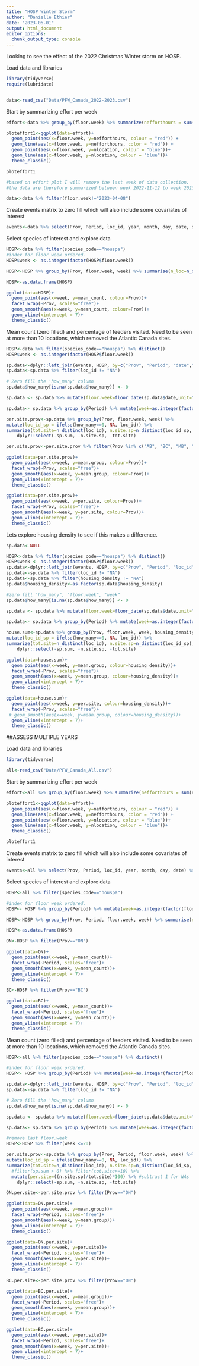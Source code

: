 ```yaml
---
title: "HOSP Winter Storm"
author: "Danielle Ethier"
date: "2023-06-01"
output: html_document
editor_options: 
  chunk_output_type: console
---
```


Looking to see the effect of the 2022 Christmas Winter storm on HOSP. 

Load data and libraries

```r

library(tidyverse)
require(lubridate)


data<-read_csv("Data/PFW_Canada_2022-2023.csv") 

```

Start by summarizing effort per week

```r

effort<-data %>% group_by(floor.week) %>% summarize(nefforthours = sum(effort_hrs_atleast, na.rm = TRUE), nlocation=n_distinct(loc_id)) 

ploteffort1<-ggplot(data=effort)+
  geom_point(aes(x=floor.week, y=nefforthours, colour = "red")) +
  geom_line(aes(x=floor.week, y=nefforthours, color = "red")) +
  geom_point(aes(x=floor.week, y=nlocation, colour = "blue"))+
  geom_line(aes(x=floor.week, y=nlocation, colour = "blue"))+
  theme_classic()

ploteffort1

#based on effort plot I will remove the last week of data collection.
#the data are therefore summarized between week 2022-11-12 to week 2023-04-01

data<-data %>% filter(floor.week!="2023-04-08")

```

Create events matrix to zero fill which will also include some covariates of interest

```r

events<-data %>% select(Prov, Period, loc_id, year, month, day, date, snow_dep_atleast, housing_density) %>% distinct()

```

Select species of interest and explore data
```r

HOSP<-data %>% filter(species_code=="houspa")
#index for floor week ordered. 
HOSP$week <- as.integer(factor(HOSP$floor.week))

HOSP<-HOSP %>% group_by(Prov, floor.week, week) %>% summarise(n_loc=n_distinct(loc_id), tot_count=sum(how_many), mean_count=mean(how_many)) %>% filter(n_loc>10)

HOSP<-as.data.frame(HOSP)

ggplot(data=HOSP)+
  geom_point(aes(x=week, y=mean_count, colour=Prov))+
  facet_wrap(~Prov, scales="free")+
  geom_smooth(aes(x=week, y=mean_count, colour=Prov))+
  geom_vline(xintercept = 7)+
  theme_classic()

```

Mean count (zero filled) and percentage of feeders visited. Need to be seen at more than 10 locations, which removed the Atlantic Canada sites. 
```r

HOSP<-data %>% filter(species_code=="houspa") %>% distinct()
HOSP$week <- as.integer(factor(HOSP$floor.week))

sp.data<-dplyr::left_join(events, HOSP, by=c("Prov", "Period", "date","loc_id", "day", "month", "year"), multiple = "all")
sp.data<-sp.data %>% filter(loc_id != "NA") 

# Zero fill the 'how_many' column
sp.data$how_many[is.na(sp.data$how_many)] <- 0 

sp.data <- sp.data %>% mutate(floor.week=floor_date(sp.data$date,unit="week")+6)

sp.data<- sp.data %>% group_by(Period) %>% mutate(week=as.integer(factor(floor.week)))

per.site.prov<-sp.data %>% group_by(Prov, floor.week, week) %>% 
mutate(loc_id_sp = ifelse(how_many==0, NA, loc_id)) %>%
summarize(tot.site=n_distinct(loc_id), n.site.sp=n_distinct(loc_id_sp, na.rm=TRUE), sp.sum=sum(how_many), mean.group=mean(how_many)) %>% filter(sp.sum > 0) %>% filter(tot.site>=10) %>% mutate(per.site=((n.site.sp)/tot.site)*100) %>% #subtract 1 for NAs
    dplyr::select(-sp.sum, -n.site.sp, -tot.site)

per.site.prov<-per.site.prov %>% filter(Prov %in% c("AB", "BC", "MB", "ON", "QC", "SK"))

ggplot(data=per.site.prov)+
  geom_point(aes(x=week, y=mean.group, colour=Prov))+
  facet_wrap(~Prov, scales="free")+
  geom_smooth(aes(x=week, y=mean.group, colour=Prov))+
  geom_vline(xintercept = 7)+
  theme_classic()

ggplot(data=per.site.prov)+
  geom_point(aes(x=week, y=per.site, colour=Prov))+
  facet_wrap(~Prov, scales="free")+
  geom_smooth(aes(x=week, y=per.site, colour=Prov))+
  geom_vline(xintercept = 7)+
  theme_classic()

```


Lets explore housing density to see if this makes a difference. 

```r

sp.data<-NULL

HOSP<-data %>% filter(species_code=="houspa") %>% distinct()
HOSP$week <- as.integer(factor(HOSP$floor.week))
sp.data<-dplyr::left_join(events, HOSP, by=c("Prov", "Period", "loc_id", "day", "month", "year", "housing_density"), multiple = "all")
sp.data<-sp.data %>% filter(loc_id != "NA") 
sp.data<-sp.data %>% filter(housing_density != "NA") 
sp.data$housing_density<-as.factor(sp.data$housing_density)

#zero fill 'how_many", "floor.week", "week"
sp.data$how_many[is.na(sp.data$how_many)] <- 0 

sp.data <- sp.data %>% mutate(floor.week=floor_date(sp.data$date,unit="week")+6)

sp.data<- sp.data %>% group_by(Period) %>% mutate(week=as.integer(factor(floor.week)))

house.sum<-sp.data %>% group_by(Prov, floor.week, week, housing_density) %>% 
mutate(loc_id_sp = ifelse(how_many==0, NA, loc_id)) %>%
summarize(tot.site=n_distinct(loc_id), n.site.sp=n_distinct(loc_id_sp), sp.sum=sum(how_many), mean.group=mean(how_many)) %>% filter(sp.sum > 0) %>% filter(tot.site>=10) %>% mutate(per.site=((n.site.sp)/tot.site)*100) %>% #subtract 1 for NAs
    dplyr::select(-sp.sum, -n.site.sp, -tot.site)

ggplot(data=house.sum)+
  geom_point(aes(x=week, y=mean.group, colour=housing_density))+
  facet_wrap(~Prov, scales="free")+
  geom_smooth(aes(x=week, y=mean.group, colour=housing_density))+
  geom_vline(xintercept = 7)+
  theme_classic()

ggplot(data=house.sum)+
  geom_point(aes(x=week, y=per.site, colour=housing_density))+
  facet_wrap(~Prov, scales="free")+
 # geom_smooth(aes(x=week, y=mean.group, colour=housing_density))+
  geom_vline(xintercept = 7)+
  theme_classic()

```

##ASSESS MULTIPLE YEARS

Load data and libraries

```r

library(tidyverse)

all<-read_csv("Data/PFW_Canada_All.csv") 

```

Start by summarizing effort per week

```r

effort<-all %>% group_by(floor.week) %>% summarize(nefforthours = sum(effort_hrs_atleast, na.rm = TRUE), nlocation=n_distinct(loc_id)) 

ploteffort1<-ggplot(data=effort)+
  geom_point(aes(x=floor.week, y=nefforthours, colour = "red")) +
  geom_line(aes(x=floor.week, y=nefforthours, color = "red")) +
  geom_point(aes(x=floor.week, y=nlocation, colour = "blue"))+
  geom_line(aes(x=floor.week, y=nlocation, colour = "blue"))+
  theme_classic()

ploteffort1

```

Create events matrix to zero fill which will also include some covariates of interest

```r

events<-all %>% select(Prov, Period, loc_id, year, month, day, date) %>% distinct()

```

Select species of interest and explore data
```r

HOSP<-all %>% filter(species_code=="houspa")

#index for floor week ordered. 
HOSP<- HOSP %>% group_by(Period) %>% mutate(week=as.integer(factor(floor.week)))

HOSP<-HOSP %>% group_by(Prov, Period, floor.week, week) %>% summarise(n_loc=n_distinct(loc_id), tot_count=sum(how_many), mean_count=mean(how_many)) %>% filter(n_loc>10)

HOSP<-as.data.frame(HOSP)

ON<-HOSP %>% filter(Prov=="ON")

ggplot(data=ON)+
  geom_point(aes(x=week, y=mean_count))+
  facet_wrap(~Period, scales="free")+
  geom_smooth(aes(x=week, y=mean_count))+
  geom_vline(xintercept = 7)+
  theme_classic()

BC<-HOSP %>% filter(Prov=="BC")

ggplot(data=BC)+
  geom_point(aes(x=week, y=mean_count))+
  facet_wrap(~Period, scales="free")+
  geom_smooth(aes(x=week, y=mean_count))+
  geom_vline(xintercept = 7)+
  theme_classic()

```

Mean count (zero filled) and percentage of feeders visited. Need to be seen at more than 10 locations, which removed the Atlantic Canada sites. 
```r

HOSP<-all %>% filter(species_code=="houspa") %>% distinct()

#index for floor week ordered. 
HOSP<- HOSP %>% group_by(Period) %>% mutate(week=as.integer(factor(floor.week)))

sp.data<-dplyr::left_join(events, HOSP, by=c("Prov", "Period", "loc_id", "day", "month", "year", "date"), multiple = "all")
sp.data<-sp.data %>% filter(loc_id != "NA") 

# Zero fill the 'how_many' column
sp.data$how_many[is.na(sp.data$how_many)] <- 0 

sp.data <- sp.data %>% mutate(floor.week=floor_date(sp.data$date,unit="week")+6)

sp.data<- sp.data %>% group_by(Period) %>% mutate(week=as.integer(factor(floor.week)))

#remove last floor.week
HOSP<-HOSP %>% filter(week <=20)

per.site.prov<-sp.data %>% group_by(Prov, Period, floor.week, week) %>% 
mutate(loc_id_sp = ifelse(how_many==0, NA, loc_id)) %>%
summarize(tot.site=n_distinct(loc_id), n.site.sp=n_distinct(loc_id_sp, na.rm=TRUE), sp.sum=sum(how_many), mean.group=mean(how_many)) %>% 
  #filter(sp.sum > 0) %>% filter(tot.site>=10) %>%
  mutate(per.site=((n.site.sp)/tot.site)*100) %>% #subtract 1 for NAs
    dplyr::select(-sp.sum, -n.site.sp, -tot.site)

ON.per.site<-per.site.prov %>% filter(Prov=="ON")

ggplot(data=ON.per.site)+
  geom_point(aes(x=week, y=mean.group))+
  facet_wrap(~Period, scales="free")+
  geom_smooth(aes(x=week, y=mean.group))+
  geom_vline(xintercept = 7)+
  theme_classic()

ggplot(data=ON.per.site)+
  geom_point(aes(x=week, y=per.site))+
  facet_wrap(~Period, scales="free")+
  geom_smooth(aes(x=week, y=per.site))+
  geom_vline(xintercept = 7)+
  theme_classic()

BC.per.site<-per.site.prov %>% filter(Prov=="ON")

ggplot(data=BC.per.site)+
  geom_point(aes(x=week, y=mean.group))+
  facet_wrap(~Period, scales="free")+
  geom_smooth(aes(x=week, y=mean.group))+
  geom_vline(xintercept = 7)+
  theme_classic()

ggplot(data=BC.per.site)+
  geom_point(aes(x=week, y=per.site))+
  facet_wrap(~Period, scales="free")+
  geom_smooth(aes(x=week, y=per.site))+
  geom_vline(xintercept = 7)+
  theme_classic()

```


